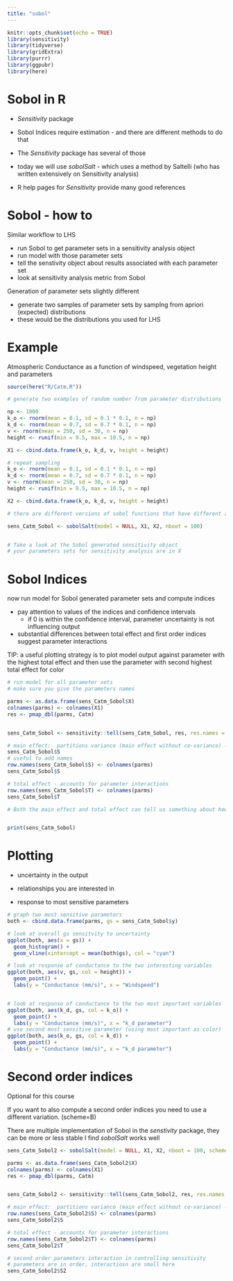 ```yaml
---
title: "sobol"
---
```


```r
knitr::opts_chunk$set(echo = TRUE)
library(sensitivity)
library(tidyverse)
library(gridExtra)
library(purrr)
library(ggpubr)
library(here)
```


# Sobol in R

* *Sensitivity* package

* Sobol Indices require estimation - and there are different methods to do that

* The *Sensitivity* package has several of those

* today we will use *sobolSalt* - which uses a method by Saltelli (who has written extensively on Sensitivity analysis)

* R help pages for *Sensitivity* provide many good references


# Sobol - how to

Similar workflow to LHS

* run Sobol to get parameter sets in a sensitivity analysis object
* run model with those parameter sets
* tell the senstivity object about results associated with each parameter set
* look at sensitivity analysis metric from Sobol

Generation of parameter sets slightly different

  * generate two samples of parameter sets by 
  samplng from apriori (expected) distributions
  * these would be the distributions you used for LHS

#  Example 
Atmospheric Conductance as a function of windspeed, vegetation height and parameters

```r
source(here("R/Catm.R"))

# generate two examples of random number from parameter distributions

np <- 1000
k_o <- rnorm(mean = 0.1, sd = 0.1 * 0.1, n = np)
k_d <- rnorm(mean = 0.7, sd = 0.7 * 0.1, n = np)
v <- rnorm(mean = 250, sd = 30, n = np)
height <- runif(min = 9.5, max = 10.5, n = np)

X1 <- cbind.data.frame(k_o, k_d, v, height = height)

# repeat sampling
k_o <- rnorm(mean = 0.1, sd = 0.1 * 0.1, n = np)
k_d <- rnorm(mean = 0.7, sd = 0.7 * 0.1, n = np)
v <- rnorm(mean = 250, sd = 30, n = np)
height <- runif(min = 9.5, max = 10.5, n = np)

X2 <- cbind.data.frame(k_o, k_d, v, height = height)

# there are different versions of sobol functions that have different approaches for estimating parameters and indices, we use an approach implemented by jansen

sens_Catm_Sobol <- sobolSalt(model = NULL, X1, X2, nboot = 100)


# Take a look at the Sobol generated sensitivity object
# your parameters sets for sensitivity analysis are in X
```

# Sobol Indices

now run model for Sobol generated parameter sets and compute indices

* pay attention to values of the indices and confidence intervals
  * if 0 is within the confidence interval, parameter uncertainty is not influencing output
  
* substantial differences between total effect and first order indices suggest parameter interactions

TIP: a useful plotting strategy is to plot model output against parameter with the highest total effect
and then use the parameter with second highest total effect for color

```r
# run model for all parameter sets
# make sure you give the parameters names

parms <- as.data.frame(sens_Catm_Sobol$X)
colnames(parms) <- colnames(X1)
res <- pmap_dbl(parms, Catm)


sens_Catm_Sobol <- sensitivity::tell(sens_Catm_Sobol, res, res.names = "ga")

# main effect:  partitions variance (main effect without co-variance) - sums approximately to one
sens_Catm_Sobol$S
# useful to add names
row.names(sens_Catm_Sobol$S) <- colnames(parms)
sens_Catm_Sobol$S

# total effect - accounts for parameter interactions
row.names(sens_Catm_Sobol$T) <- colnames(parms)
sens_Catm_Sobol$T

# Both the main effect and total effect can tell us something about how the parameter influences results


print(sens_Catm_Sobol)
```

# Plotting

* uncertainty in the output

* relationships you are interested in

* response to most sensitive parameters

```r
# graph two most sensitive parameters
both <- cbind.data.frame(parms, gs = sens_Catm_Sobol$y)

# look at overall gs sensitvity to uncertainty
ggplot(both, aes(x = gs)) +
  geom_histogram() +
  geom_vline(xintercept = mean(both$gs), col = "cyan")

# look at response of conductance to the two interesting variables
ggplot(both, aes(v, gs, col = height)) +
  geom_point() +
  labs(y = "Conductance (mm/s)", x = "Windspeed")


# look at response of conductance to the two most important variables
ggplot(both, aes(k_d, gs, col = k_o)) +
  geom_point() +
  labs(y = "Conductance (mm/s)", x = "k_d parameter")
# use second most sensitive parameter (using most important as color)
ggplot(both, aes(k_o, gs, col = k_d)) +
  geom_point() +
  labs(y = "Conductance (mm/s)", x = "k_d parameter")
```


 

# Second order indices

Optional for this course

If you want to also compute a second order indices you need to use a different variation. (scheme=B)

There are multiple implementation of Sobol in the *senstivity* package, they can be more or less stable
I find *sobolSalt* works well

```r
sens_Catm_Sobol2 <- sobolSalt(model = NULL, X1, X2, nboot = 100, scheme = "B")

parms <- as.data.frame(sens_Catm_Sobol2$X)
colnames(parms) <- colnames(X1)
res <- pmap_dbl(parms, Catm)


sens_Catm_Sobol2 <- sensitivity::tell(sens_Catm_Sobol2, res, res.names = "ga")

# main effect:  partitions variance (main effect without co-variance) - sums approximately to one
row.names(sens_Catm_Sobol2$S) <- colnames(parms)
sens_Catm_Sobol2$S

# total effect - accounts for parameter interactions
row.names(sens_Catm_Sobol2$T) <- colnames(parms)
sens_Catm_Sobol2$T

# second order parameters interaction in controlling sensitivity
# parameters are in order, interactiosn are small here
sens_Catm_Sobol2$S2
```
